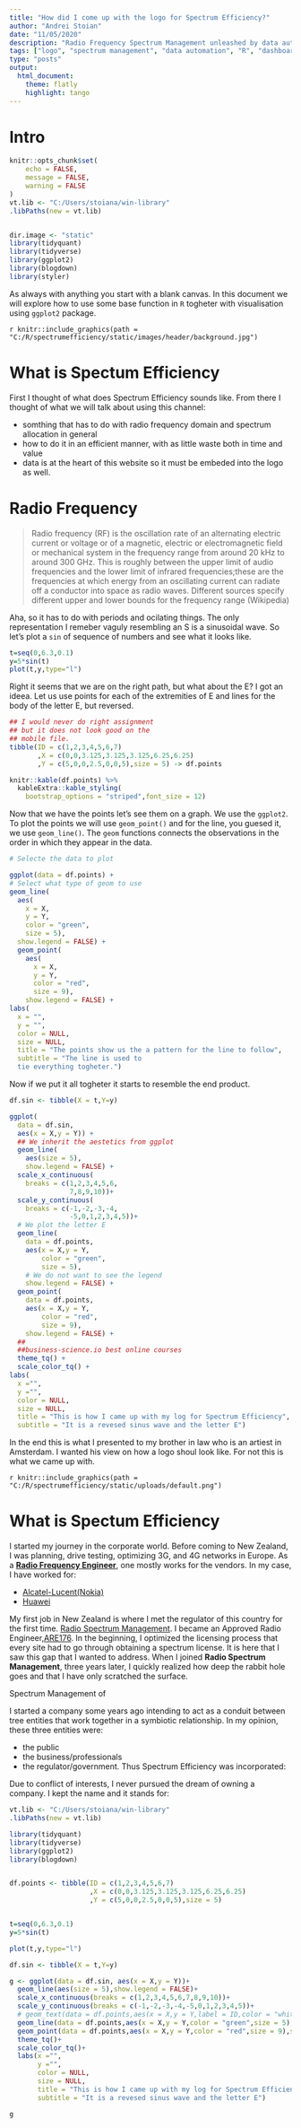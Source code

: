 ```yaml
---
title: "How did I come up with the logo for Spectrum Efficiency?"
author: "Andrei Stoian"
date: "11/05/2020"
description: "Radio Frequency Spectrum Management unleashed by data automation."
tags: ["logo", "spectrum management", "data automation", "R", "dashboard","visualisation"]
type: "posts"
output:
  html_document:
    theme: flatly
    highlight: tango
---
```


# Intro


```r
knitr::opts_chunk$set(
	echo = FALSE,
	message = FALSE,
	warning = FALSE
)
vt.lib <- "C:/Users/stoiana/win-library"
.libPaths(new = vt.lib)


dir.image <- "static"
library(tidyquant)
library(tidyverse)
library(ggplot2)
library(blogdown)
library(styler)


```
As always with anything you start with a blank canvas. In this document we will explore how to use some base function in `R` togheter with visualisation using `ggplot2` package. 

`r knitr::include_graphics(path = "C:/R/spectrumefficiency/static/images/header/background.jpg")`

# What is Spectum Efficiency

First I thought of what does Spectrum Efficiency sounds like. From there I thought of what we will talk about using this channel: 

- somthing that has to do with radio frequency domain and spectrum allocation in general
- how to do it in an efficient manner, with as little waste both in time and value
- data is at the heart of this website so it must be embeded into the logo as well. 

# Radio Frequency 

>Radio frequency (RF) is the oscillation rate of an alternating electric current or voltage or of a magnetic, electric or electromagnetic field or mechanical system in the frequency range from around 20 kHz to around 300 GHz. This is roughly between the upper limit of audio frequencies and the lower limit of infrared frequencies;these are the frequencies at which energy from an oscillating current can radiate off a conductor into space as radio waves. Different sources specify different upper and lower bounds for the frequency range (Wikipedia)

Aha, so it has to do with periods and ocilating things. The only representation I remeber vaguly resembling an S is a sinusoidal wave. So let's plot a `sin` of sequence of numbers and see what it looks like. 

```r
t=seq(0,6.3,0.1)
y=5*sin(t)
plot(t,y,type="l")
```

Right it seems that we are on the right path, but what about the E? I got an ideea. Let us use points for each of the extremities of E and lines for the body of the letter E, but reversed.

```r
## I would never do right assignment 
## but it does not look good on the 
## mobile file.
tibble(ID = c(1,2,3,4,5,6,7)
       ,X = c(0,0,3.125,3.125,3.125,6.25,6.25)
       ,Y = c(5,0,0,2.5,0,0,5),size = 5) -> df.points

knitr::kable(df.points) %>% 
  kableExtra::kable_styling(
    bootstrap_options = "striped",font_size = 12)
```

Now that we have the points let's see them on a graph. We use the `ggplot2`. To plot the points we will use `geom_point()` and for the line, you guesed it, we use `geom_line()`. The `geom` functions connects the observations in the order in which they appear in the data.

```r
# Selecte the data to plot

ggplot(data = df.points) +
# Select what type of geom to use
geom_line(
  aes(
    x = X,
    y = Y,
    color = "green",
    size = 5),
  show.legend = FALSE) +
  geom_point(
    aes(
      x = X,
      y = Y,
      color = "red",
      size = 9),
    show.legend = FALSE) +
labs(
  x = "",
  y = "",
  color = NULL,
  size = NULL,
  title = "The points show us the a pattern for the line to follow",
  subtitle = "The line is used to
  tie everything togheter.")
```

Now if we put it all togheter it starts to resemble the end product. 

```r


df.sin <- tibble(X = t,Y=y)

ggplot(
  data = df.sin,
  aes(x = X,y = Y)) +
  ## We inherit the aestetics from ggplot
  geom_line(
    aes(size = 5),
    show.legend = FALSE) +
  scale_x_continuous(
    breaks = c(1,2,3,4,5,6,
               7,8,9,10))+
  scale_y_continuous(
    breaks = c(-1,-2,-3,-4,
               -5,0,1,2,3,4,5))+
  # We plot the letter E
  geom_line(
    data = df.points,
    aes(x = X,y = Y,
        color = "green",
        size = 5),
    # We do not want to see the legend
    show.legend = FALSE) +
  geom_point(
    data = df.points,
    aes(x = X,y = Y,
        color = "red",
        size = 9),
    show.legend = FALSE) +
  ##
  ##business-science.io best online courses
  theme_tq() +
  scale_color_tq() +
labs(
  x ="",
  y ="",
  color = NULL,
  size = NULL,
  title = "This is how I came up with my log for Spectrum Efficiency",
  subtitle = "It is a revesed sinus wave and the letter E") 


```

In the end this is what I presented to my brother in law who is an artiest in Amsterdam. I wanted his view on how a logo shoul look like. For not this is what we came up with. 

`r knitr::include_graphics(path = "C:/R/spectrumefficiency/static/uploads/default.png")`



# What is Spectum Efficiency

I started my journey in the corporate world. Before coming to New Zealand, I was planning, drive testing, optimizing 3G, and 4G networks in Europe. As a [__Radio Frequency Engineer__](https://en.wikipedia.org/wiki/Radio-frequency_engineering), one mostly works for the vendors. In my case, I have worked for:

- [Alcatel-Lucent(Nokia)](https://en.wikipedia.org/wiki/Alcatel-Lucent)
- [Huawei](https://en.wikipedia.org/wiki/Huawei)

My first job in New Zealand is where I met the regulator of this country for the first time. [Radio Spectrum Management](https://www.rsm.govt.nz/). I became an Approved Radio Engineer,[ARE176](https://www.rsm.govt.nz/engineers-and-examiners/list-of-engineers-and-examiners/?keyword=Andrei%20Mircea&public_availability=no_available_public). In the beginning, I optimized the licensing process that every site had to go through obtaining a spectrum license. It is here that I saw this gap that I wanted to address. When I joined __Radio Spectrum Management__, three years later, I quickly realized how deep the rabbit hole goes and that I have only scratched the surface.

Spectrum Management of 

I started a company some years ago intending to act as a conduit between tree entities that work together in a symbiotic relationship.
In my opinion, these three entities were: 

* the public
* the business/professionals
* the regulator/government.
Thus Spectrum Efficiency was incorporated:

<!-- ![](C:R/spectrumefficiency/static/uploads/spectrum_efficiency_limited_certificate_of_incorporation.JPG) -->

Due to conflict of interests, I never pursued the dream of owning a company. I kept the name and it stands for:


```r
vt.lib <- "C:/Users/stoiana/win-library"
.libPaths(new = vt.lib)

library(tidyquant)
library(tidyverse)
library(ggplot2)
library(blogdown)


df.points <- tibble(ID = c(1,2,3,4,5,6,7)
                    ,X = c(0,0,3.125,3.125,3.125,6.25,6.25)
                    ,Y = c(5,0,0,2.5,0,0,5),size = 5)


t=seq(0,6.3,0.1)
y=5*sin(t)

plot(t,y,type="l")

df.sin <- tibble(X = t,Y=y)

g <- ggplot(data = df.sin, aes(x = X,y = Y))+
  geom_line(aes(size = 5),show.legend = FALSE)+
  scale_x_continuous(breaks = c(1,2,3,4,5,6,7,8,9,10))+
  scale_y_continuous(breaks = c(-1,-2,-3,-4,-5,0,1,2,3,4,5))+
  # geom_text(data = df.points,aes(x = X,y = Y,label = ID,color = "white"),show.legend = FALSE)+
  geom_line(data = df.points,aes(x = X,y = Y,color = "green",size = 5),show.legend = FALSE)+
  geom_point(data = df.points,aes(x = X,y = Y,color = "red",size = 9),show.legend = FALSE)+
  theme_tq()+
  scale_color_tq()+
  labs(x ="",
       y ="",
       color = NULL,
       size = NULL,
       title = "This is how I came up with my log for Spectrum Efficiency",
       subtitle = "It is a revesed sinus wave and the letter E")

g
  



```

